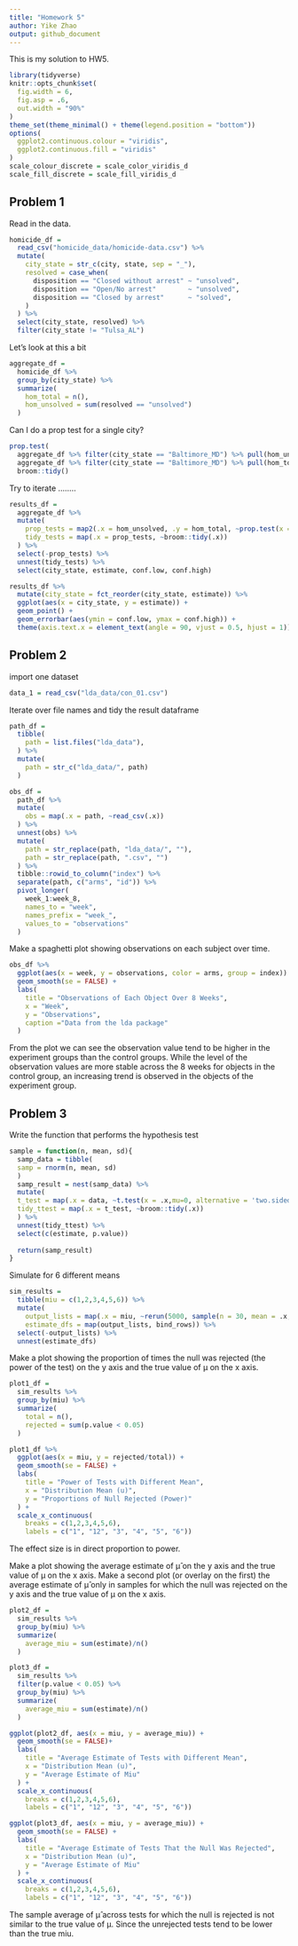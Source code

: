 ```yaml
---
title: "Homework 5"
author: Yike Zhao
output: github_document
---
```


This is my solution to HW5.

```r
library(tidyverse)
knitr::opts_chunk$set(
  fig.width = 6,
  fig.asp = .6,
  out.width = "90%"
)
theme_set(theme_minimal() + theme(legend.position = "bottom"))
options(
  ggplot2.continuous.colour = "viridis",
  ggplot2.continuous.fill = "viridis"
)
scale_colour_discrete = scale_color_viridis_d
scale_fill_discrete = scale_fill_viridis_d
```

## Problem 1

Read in the data.

```r
homicide_df = 
  read_csv("homicide_data/homicide-data.csv") %>% 
  mutate(
    city_state = str_c(city, state, sep = "_"),
    resolved = case_when(
      disposition == "Closed without arrest" ~ "unsolved",
      disposition == "Open/No arrest"        ~ "unsolved",
      disposition == "Closed by arrest"      ~ "solved",
    )
  ) %>% 
  select(city_state, resolved) %>% 
  filter(city_state != "Tulsa_AL")
```


Let's look at this a bit

```r
aggregate_df = 
  homicide_df %>% 
  group_by(city_state) %>% 
  summarize(
    hom_total = n(),
    hom_unsolved = sum(resolved == "unsolved")
  )
```

Can I do a prop test for a single city?

```r
prop.test(
  aggregate_df %>% filter(city_state == "Baltimore_MD") %>% pull(hom_unsolved), 
  aggregate_df %>% filter(city_state == "Baltimore_MD") %>% pull(hom_total)) %>% 
  broom::tidy()
```

Try to iterate ........

```r
results_df = 
  aggregate_df %>% 
  mutate(
    prop_tests = map2(.x = hom_unsolved, .y = hom_total, ~prop.test(x = .x, n = .y)),
    tidy_tests = map(.x = prop_tests, ~broom::tidy(.x))
  ) %>% 
  select(-prop_tests) %>% 
  unnest(tidy_tests) %>% 
  select(city_state, estimate, conf.low, conf.high)
```



```r
results_df %>% 
  mutate(city_state = fct_reorder(city_state, estimate)) %>% 
  ggplot(aes(x = city_state, y = estimate)) +
  geom_point() + 
  geom_errorbar(aes(ymin = conf.low, ymax = conf.high)) + 
  theme(axis.text.x = element_text(angle = 90, vjust = 0.5, hjust = 1))
```



## Problem 2

import one dataset 

```r
data_1 = read_csv("lda_data/con_01.csv")
```

Iterate over file names and tidy the result dataframe

```r
path_df = 
  tibble(
    path = list.files("lda_data"),
  ) %>% 
  mutate(
    path = str_c("lda_data/", path)
  ) 

obs_df =
  path_df %>% 
  mutate(
    obs = map(.x = path, ~read_csv(.x))
  ) %>% 
  unnest(obs) %>% 
  mutate(
    path = str_replace(path, "lda_data/", ""),
    path = str_replace(path, ".csv", "")
  ) %>% 
  tibble::rowid_to_column("index") %>% 
  separate(path, c("arms", "id")) %>% 
  pivot_longer(
    week_1:week_8,
    names_to = "week",
    names_prefix = "week_",
    values_to = "observations"
  )
```

Make a spaghetti plot showing observations on each subject over time.

```r
obs_df %>% 
  ggplot(aes(x = week, y = observations, color = arms, group = index)) + 
  geom_smooth(se = FALSE) +
  labs(
    title = "Observations of Each Object Over 8 Weeks",
    x = "Week",
    y = "Observations",
    caption ="Data from the lda package"
  ) 
```

From the plot we can see the observation value tend to be higher in the experiment groups than the control groups. While the level of the observation values are more stable across the 8 weeks for objects in the control group, an increasing trend is observed in the objects of the experiment group.



## Problem 3

Write the function that performs the hypothesis test

```r
sample = function(n, mean, sd){
  samp_data = tibble(
  samp = rnorm(n, mean, sd)
  )
  samp_result = nest(samp_data) %>%
  mutate(
  t_test = map(.x = data, ~t.test(x = .x,mu=0, alternative = 'two.sided', paired = FALSE, conf.level = 0.95)),
  tidy_ttest = map(.x = t_test, ~broom::tidy(.x))
  ) %>% 
  unnest(tidy_ttest) %>% 
  select(c(estimate, p.value))
  
  return(samp_result)
}
```

Simulate for 6 different means

```r
sim_results = 
  tibble(miu = c(1,2,3,4,5,6)) %>% 
  mutate(
    output_lists = map(.x = miu, ~rerun(5000, sample(n = 30, mean = .x, sd = 5))),
    estimate_dfs = map(output_lists, bind_rows)) %>% 
  select(-output_lists) %>% 
  unnest(estimate_dfs)
```

Make a plot showing the proportion of times the null was rejected (the power of the test) on the y axis and the true value of μ on the x axis. 

```r
plot1_df = 
  sim_results %>% 
  group_by(miu) %>% 
  summarize(
    total = n(),
    rejected = sum(p.value < 0.05)
  )
```


```r
plot1_df %>% 
  ggplot(aes(x = miu, y = rejected/total)) + 
  geom_smooth(se = FALSE) +
  labs(
    title = "Power of Tests with Different Mean",
    x = "Distribution Mean (u)",
    y = "Proportions of Null Rejected (Power)"
  ) +
  scale_x_continuous(
    breaks = c(1,2,3,4,5,6), 
    labels = c("1", "12", "3", "4", "5", "6"))
```

The effect size is in direct proportion to power. 


Make a plot showing the average estimate of μ̂  on the y axis and the true value of μ on the x axis. Make a second plot (or overlay on the first) the average estimate of μ̂  only in samples for which the null was rejected on the y axis and the true value of μ on the x axis.

```r
plot2_df = 
  sim_results %>% 
  group_by(miu) %>% 
  summarize(
    average_miu = sum(estimate)/n()
  )

plot3_df = 
  sim_results %>% 
  filter(p.value < 0.05) %>% 
  group_by(miu) %>% 
  summarize(
    average_miu = sum(estimate)/n()
  )
```

```r
ggplot(plot2_df, aes(x = miu, y = average_miu)) + 
  geom_smooth(se = FALSE)+
  labs(
    title = "Average Estimate of Tests with Different Mean",
    x = "Distribution Mean (u)",
    y = "Average Estimate of Miu"
  ) +
  scale_x_continuous(
    breaks = c(1,2,3,4,5,6), 
    labels = c("1", "12", "3", "4", "5", "6"))
```


```r
ggplot(plot3_df, aes(x = miu, y = average_miu)) + 
  geom_smooth(se = FALSE) +
  labs(
    title = "Average Estimate of Tests That the Null Was Rejected",
    x = "Distribution Mean (u)",
    y = "Average Estimate of Miu"
  ) +
  scale_x_continuous(
    breaks = c(1,2,3,4,5,6), 
    labels = c("1", "12", "3", "4", "5", "6"))
```

The sample average of μ̂  across tests for which the null is rejected is not similar to the true value of μ. Since the unrejected tests tend to be lower than the true miu.

